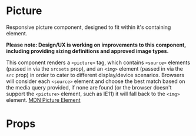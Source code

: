 
<Meta title="Components|Picture" component={Picture} />

# Picture

Responsive picture component, designed to fit within it's containing element.

**Please note: Design/UX is working on improvements to this component, including providing sizing definitions and approved image types.** 

This component renders a `<picture>` tag, which contains `<source>` elements (passed in via the `srcsets` prop), and an
`<img>` element (passed in via the `src` prop)  in order to cater to different display/device scenarios. Browsers will
consider each `<source>` element and choose the best match based on the media query provided, if none are found (or the
browser doesn't support the `<picture>` element, such as IE11) it will fall back to the `<img>` element.
[MDN Picture Element](https://developer.mozilla.org/en-US/docs/Web/HTML/Element/picture)

<Preview>
  <Story name="picture">
    <div style={{height: '25rem', display: 'flex', width: '100%', justifyContent: 'center'}}>
     <Picture alt="sergei" title="sergei" src={sergei} srcsets={[{ srcset: sergei }]}/>
     </div>
  </Story>
</Preview>

# Props

<Props of={Picture} />
